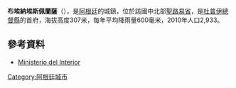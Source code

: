 '''布埃納埃斯佩蘭薩'''（{{lang-es|Buena Esperanza}}），是[[阿根廷|阿根廷]]的城鎮，位於該國中北部[[聖路易省|聖路易省]]，是[[杜普伊總督縣|杜普伊總督縣]]的首府，海拔高度307米，每年平均降雨量600毫米，2010年人口2,933。

==參考資料==
*[http://www.mininterior.gov.ar/ Ministerio del Interior] {{Wayback|url=http://www.mininterior.gov.ar/ |date=20140610230411 }}

{{coord|34|45|S|65|15|W|region:AR-D_type:city(2531)_source:kolossus-dewiki|display=title}}

{{Argentina-geo-stub}}
[[Category:阿根廷城市|Category:阿根廷城市]]